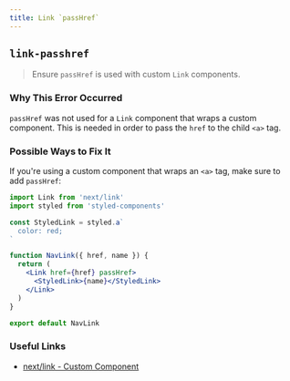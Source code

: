 ```yaml
---
title: Link `passHref`
---
```


## `link-passhref`

> Ensure `passHref` is used with custom `Link` components.

### Why This Error Occurred

`passHref` was not used for a `Link` component that wraps a custom component. This is needed in order to pass the `href` to the child `<a>` tag.

### Possible Ways to Fix It

If you're using a custom component that wraps an `<a>` tag, make sure to add `passHref`:

```jsx
import Link from 'next/link'
import styled from 'styled-components'

const StyledLink = styled.a`
  color: red;
`

function NavLink({ href, name }) {
  return (
    <Link href={href} passHref>
      <StyledLink>{name}</StyledLink>
    </Link>
  )
}

export default NavLink
```

### Useful Links

- [next/link - Custom Component](https://nextjs.org/docs/api-reference/next/link#if-the-child-is-a-custom-component-that-wraps-an-a-tag)
